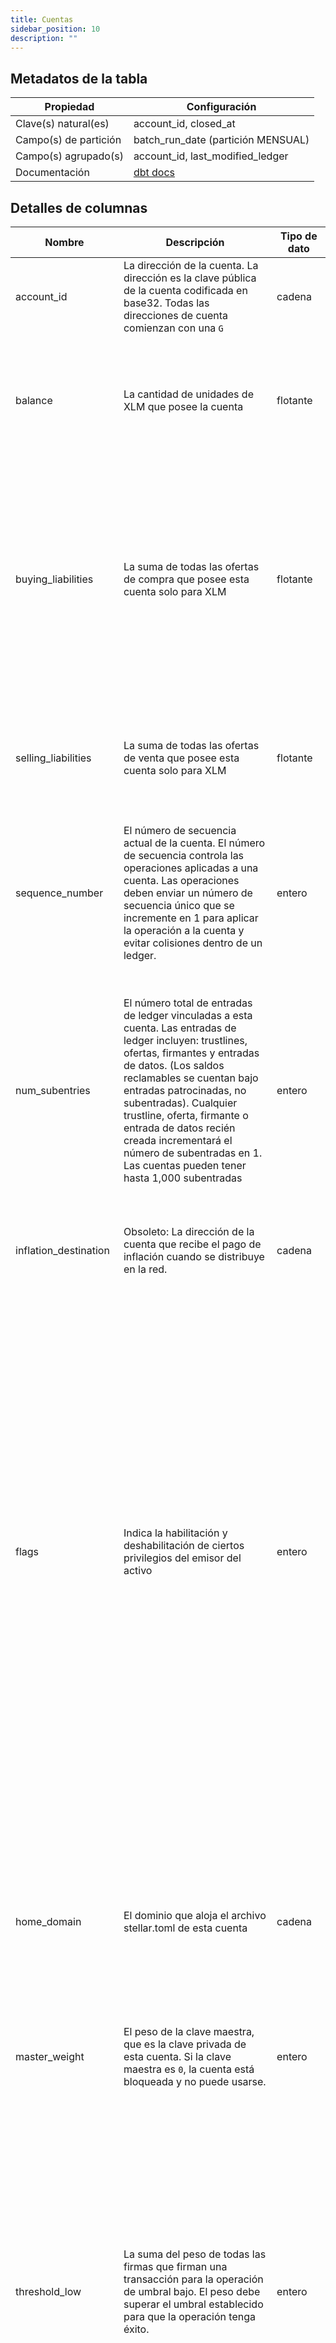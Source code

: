```yaml
---
title: Cuentas
sidebar_position: 10
description: ""
---
```


<div className="scoped-data-dictionary-table">

## Metadatos de la tabla

| Propiedad             | Configuración                                                                                           |
| --------------------- | ------------------------------------------------------------------------------------------------------- |
| Clave(s) natural(es)  | account_id, closed_at                                                                                   |
| Campo(s) de partición | batch_run_date (partición MENSUAL)                                                                      |
| Campo(s) agrupado(s)  | account_id, last_modified_ledger                                                                        |
| Documentación         | [dbt docs](http://www.stellar-dbt-docs.com/#!/source/source.stellar_dbt_public.crypto_stellar.accounts) |

## Detalles de columnas

| Nombre                | Descripción                                                                                                                                                                                                                                                                                                                                                                                              | Tipo de dato    | Valores de dominio                                                                                                                                                                                                                                                                                                                                                                                                                                                                           | ¿Requerido? | Notas                                                                                                                                                                                                                                                                                                                                                                                                                      |
| --------------------- | -------------------------------------------------------------------------------------------------------------------------------------------------------------------------------------------------------------------------------------------------------------------------------------------------------------------------------------------------------------------------------------------------------- | --------------- | -------------------------------------------------------------------------------------------------------------------------------------------------------------------------------------------------------------------------------------------------------------------------------------------------------------------------------------------------------------------------------------------------------------------------------------------------------------------------------------------- | ----------- | -------------------------------------------------------------------------------------------------------------------------------------------------------------------------------------------------------------------------------------------------------------------------------------------------------------------------------------------------------------------------------------------------------------------------- |
| account_id            | La dirección de la cuenta. La dirección es la clave pública de la cuenta codificada en base32. Todas las direcciones de cuenta comienzan con una `G`                                                                                                                                                                                                                                                     | cadena          |                                                                                                                                                                                                                                                                                                                                                                                                                                                                                              | Sí          |                                                                                                                                                                                                                                                                                                                                                                                                                            |
| balance               | La cantidad de unidades de XLM que posee la cuenta                                                                                                                                                                                                                                                                                                                                                       | flotante        |                                                                                                                                                                                                                                                                                                                                                                                                                                                                                              | Sí          | La tabla `accounts` solo informa saldos monetarios para XLM. Cualquier otra clase de activo se informa en la tabla `trust_lines`.                                                                                                                                                                                                                                                                                          |
| buying_liabilities    | La suma de todas las ofertas de compra que posee esta cuenta solo para XLM                                                                                                                                                                                                                                                                                                                               | flotante        |                                                                                                                                                                                                                                                                                                                                                                                                                                                                                              | Sí          | La tabla `accounts` solo informa saldos monetarios para XLM. Cualquier otra clase de activo se informa en la tabla `trust_lines`. Para las ofertas de compra, la cuenta debe poseer la cantidad de activo para completar la transacción                                                                                                                                                                                    |
| selling_liabilities   | La suma de todas las ofertas de venta que posee esta cuenta solo para XLM                                                                                                                                                                                                                                                                                                                                | flotante        |                                                                                                                                                                                                                                                                                                                                                                                                                                                                                              | Sí          | La tabla `accounts` solo informa saldos monetarios para XLM. Cualquier otra clase de activo se informa en la tabla `trust_lines`.                                                                                                                                                                                                                                                                                          |
| sequence_number       | El número de secuencia actual de la cuenta. El número de secuencia controla las operaciones aplicadas a una cuenta. Las operaciones deben enviar un número de secuencia único que se incremente en 1 para aplicar la operación a la cuenta y evitar colisiones dentro de un ledger.                                                                                                                      | entero          |                                                                                                                                                                                                                                                                                                                                                                                                                                                                                              | Sí          |                                                                                                                                                                                                                                                                                                                                                                                                                            |
| num_subentries        | El número total de entradas de ledger vinculadas a esta cuenta. Las entradas de ledger incluyen: trustlines, ofertas, firmantes y entradas de datos. (Los saldos reclamables se cuentan bajo entradas patrocinadas, no subentradas). Cualquier trustline, oferta, firmante o entrada de datos recién creada incrementará el número de subentradas en 1. Las cuentas pueden tener hasta 1,000 subentradas | entero          |                                                                                                                                                                                                                                                                                                                                                                                                                                                                                              | Sí          | Cada entrada en un ledger ocupa espacio, lo cual es costoso almacenar en la blockchain. Por cada entrada, se requiere que una cuenta mantenga un [saldo mínimo de XLM](https://developers.stellar.org/docs/learn/glossary#minimum-balance). La reserva se calcula con (2 + num_subentries - num_sponsoring + num_sponsored) \* 0.5XLM                                                                                      |
| inflation_destination | Obsoleto: La dirección de la cuenta que recibe el pago de inflación cuando se distribuye en la red.                                                                                                                                                                                                                                                                                                      | cadena          |                                                                                                                                                                                                                                                                                                                                                                                                                                                                                              | Sí          | La inflación fue descontinuada en 2019 por voto de los validadores.                                                                                                                                                                                                                                                                                                                                                        |
| flags                 | Indica la habilitación y deshabilitación de ciertos privilegios del emisor del activo                                                                                                                                                                                                                                                                                                                    | entero          | <ul><li>0 - Ninguno, por defecto</li><li>1 - Autenticación requerida (todas las trustlines por defecto no son confiables y requieren confianza manual)</li><li>2 - Autenticación revocable (permite revocar trustlines si la cuenta ya no confía en el activo)</li><li>4 - Autenticación inmutable (todas las flags de autenticación son de solo lectura cuando están activadas)</li><li>8 - Autenticación de recuperación habilitada (el activo puede ser recuperado del usuario)</li></ul> | Sí          | Las flags se establecen en las cuentas emisoras para un activo. Cuando las cuentas de usuario confían en un activo, las flags aplicadas al activo se originan en esta cuenta                                                                                                                                                                                                                                               |
| home_domain           | El dominio que aloja el archivo stellar.toml de esta cuenta                                                                                                                                                                                                                                                                                                                                              | cadena          |                                                                                                                                                                                                                                                                                                                                                                                                                                                                                              | Sí          | Solo aplica a cuentas emisoras de activos. El archivo stellar.toml contiene metadatos sobre el emisor del activo que ayudan a identificar quién es el emisor e infunden confianza en el activo                                                                                                                                                                                                                             |
| master_weight         | El peso de la clave maestra, que es la clave privada de esta cuenta. Si la clave maestra es `0`, la cuenta está bloqueada y no puede usarse.                                                                                                                                                                                                                                                             | entero          | Enteros del 1 al 255                                                                                                                                                                                                                                                                                                                                                                                                                                                                         | Sí          |                                                                                                                                                                                                                                                                                                                                                                                                                            |
| threshold_low         | La suma del peso de todas las firmas que firman una transacción para la operación de umbral bajo. El peso debe superar el umbral establecido para que la operación tenga éxito.                                                                                                                                                                                                                          | entero          |                                                                                                                                                                                                                                                                                                                                                                                                                                                                                              | Sí          | Cada operación corresponde a una categoría de umbral específica: bajo, medio o alto. Los umbrales definen el nivel de privilegios que una operación necesita para tener éxito (esto es una medida de seguridad) Seguridad baja: Permitir confianza, establecer flags de trust line, incrementar secuencia y reclamar saldo reclamable Seguridad media: Todo lo demás Seguridad alta: Fusión de cuenta, establecer opciones |
| threshold_medium      | La suma del peso de todas las firmas que firman una transacción para la operación de umbral medio. El peso debe superar el umbral establecido para que la operación tenga éxito.                                                                                                                                                                                                                         | entero          |                                                                                                                                                                                                                                                                                                                                                                                                                                                                                              | Sí          | Cada operación corresponde a una categoría de umbral específica: bajo, medio o alto. Los umbrales definen el nivel de privilegios que una operación necesita para tener éxito (esto es una medida de seguridad) Seguridad baja: Permitir confianza, establecer flags de trust line, incrementar secuencia y reclamar saldo reclamable Seguridad media: Todo lo demás Seguridad alta: Fusión de cuenta, establecer opciones |
| threshold_high        | La suma del peso de todas las firmas que firman una transacción para la operación de umbral alto. El peso debe superar el umbral establecido para que la operación tenga éxito.                                                                                                                                                                                                                          | entero          |                                                                                                                                                                                                                                                                                                                                                                                                                                                                                              | Sí          | Cada operación corresponde a una categoría de umbral específica: bajo, medio o alto. Los umbrales definen el nivel de privilegios que una operación necesita para tener éxito (esto es una medida de seguridad) Seguridad baja: Permitir confianza, establecer flags de trust line, incrementar secuencia y reclamar saldo reclamable Seguridad media: Todo lo demás Seguridad alta: Fusión de cuenta, establecer opciones |
| last_modified_ledger  | El número de secuencia del ledger cuando la entrada del ledger (este firmante único para la cuenta) fue modificada. Las eliminaciones no cuentan como una modificación y reportarán el número de secuencia de modificación previo                                                                                                                                                                        | entero          |                                                                                                                                                                                                                                                                                                                                                                                                                                                                                              | Sí          | Si una cuenta actualiza el peso de un firmante en la secuencia 1234 y luego decide eliminar al firmante en 2345, el registro eliminado todavía tendrá una secuencia modificada de 1234.                                                                                                                                                                                                                                    |
| ledger_entry_change   | Código que describe el tipo de cambio aplicado a la entrada del ledger.                                                                                                                                                                                                                                                                                                                                  | entero          | <ul><li>0 - Entrada de ledger creada</li><li>1 - Entrada de ledger actualizada</li><li>2 - Entrada de ledger eliminada</li><li>3 - Estado de entrada de ledger (valor de la entrada)</li></ul>                                                                                                                                                                                                                                                                                               | Sí          | Los tipos válidos de cambio de entrada son 0, 1 y 2 para entradas de ledger de tipo `accounts`                                                                                                                                                                                                                                                                                                                             |
| deleted               | Indica si la entrada del ledger (ID de la cuenta) ha sido eliminada o no. Una vez que una entrada es eliminada, no se puede recuperar.                                                                                                                                                                                                                                                                   | booleano        |                                                                                                                                                                                                                                                                                                                                                                                                                                                                                              | Sí          |                                                                                                                                                                                                                                                                                                                                                                                                                            |
| closed_at             | Marca de tiempo en UTC cuando este ledger se cerró y confirmó en la red. Se espera que los ledgers se cierren aproximadamente cada 5 segundos                                                                                                                                                                                                                                                            | marca de tiempo |                                                                                                                                                                                                                                                                                                                                                                                                                                                                                              | Sí          |                                                                                                                                                                                                                                                                                                                                                                                                                            |
| ledger_sequence       | El número de secuencia de este ledger. Representa el orden del ledger dentro de la blockchain de Stellar. Cada ledger tiene un número de secuencia único que se incrementa con cada nuevo ledger, asegurando que los ledgers se procesen en el orden correcto.                                                                                                                                           | entero          |                                                                                                                                                                                                                                                                                                                                                                                                                                                                                              | Sí          |                                                                                                                                                                                                                                                                                                                                                                                                                            |
| batch_id              | Representación en cadena del ID de ejecución para un DAG dado en Airflow. Tiene la forma `scheduled__<batch_end_date>-<dag_alias>`. Los batch IDs son únicos para el batch y ayudan con el monitoreo y la capacidad de reejecución                                                                                                                                                                       | cadena          |                                                                                                                                                                                                                                                                                                                                                                                                                                                                                              | Sí          |                                                                                                                                                                                                                                                                                                                                                                                                                            |
| batch_run_date        | La fecha de inicio para el intervalo del batch. Cuando se combina con la fecha en batch_id, representa el intervalo de ledgers procesados. La fecha de ejecución del batch puede considerarse como un proxy de closed_at para un ledger.                                                                                                                                                                 | fecha y hora    |                                                                                                                                                                                                                                                                                                                                                                                                                                                                                              | Sí          | La tabla está particionada por batch_run_date. Se recomienda siempre incluir batch_run_date en el filtro si es posible para ayudar a reducir el costo de la consulta.                                                                                                                                                                                                                                                      |
| batch_insert_ts       | La marca de tiempo en UTC cuando un lote de registros fue insertado en la base de datos. Este campo puede ayudar a identificar si un batch se ejecutó en tiempo real o como parte de una reposición                                                                                                                                                                                                      | marca de tiempo |                                                                                                                                                                                                                                                                                                                                                                                                                                                                                              | Sí          |                                                                                                                                                                                                                                                                                                                                                                                                                            |
| sponsor               | La dirección de la cuenta del patrocinador que está pagando las reservas para esta cuenta.                                                                                                                                                                                                                                                                                                               | cadena          |                                                                                                                                                                                                                                                                                                                                                                                                                                                                                              | No          |                                                                                                                                                                                                                                                                                                                                                                                                                            |
| num_sponsored         | El número de reservas patrocinadas para esta cuenta (es decir, otra cuenta está pagando el saldo mínimo). Las entradas patrocinadas no incurren en ningún requisito de reserva para la cuenta propietaria de la entrada.                                                                                                                                                                                 | entero          |                                                                                                                                                                                                                                                                                                                                                                                                                                                                                              | No          | Por defecto es 0 Las cuentas, ofertas, trustlines, datos y firmantes pueden estar opcionalmente patrocinados. Los saldos reclamables deben ser patrocinados. Consulta más información sobre patrocinio [aquí](https://developers.stellar.org/docs/learn/encyclopedia/transactions-specialized/sponsored-reserves).                                                                                                         |
| num_sponsoring        | El número de reservas patrocinadas por esta cuenta. Las entradas patrocinadas por esta cuenta incurren en un requerimiento de reserva.                                                                                                                                                                                                                                                                   | entero          |                                                                                                                                                                                                                                                                                                                                                                                                                                                                                              | No          | Por defecto es 0 Las cuentas, ofertas, trustlines, datos y firmantes pueden estar opcionalmente patrocinados. Los saldos reclamables deben ser patrocinados. Consulta más información sobre patrocinio [aquí](https://developers.stellar.org/docs/learn/encyclopedia/transactions-specialized/sponsored-reserves).                                                                                                         |
| sequence_ledger       | El número de ledger de 32 bits sin signo de la antigüedad del número de secuencia                                                                                                                                                                                                                                                                                                                        | entero          |                                                                                                                                                                                                                                                                                                                                                                                                                                                                                              | No          | Refleja la última vez que una cuenta tocó su número de secuencia. Ten en cuenta que incluso si la operación de Incrementar Secuencia no tiene efecto, por ejemplo no incrementa el número de secuencia, aún cuenta como un "toque"                                                                                                                                                                                         |
| sequence_time         | La marca de tiempo UNIX de la antigüedad del número de secuencia                                                                                                                                                                                                                                                                                                                                         | marca de tiempo |                                                                                                                                                                                                                                                                                                                                                                                                                                                                                              | No          | Refleja la última vez que una cuenta tocó su número de secuencia. Ten en cuenta que incluso si la operación de Incrementar Secuencia no tiene efecto, por ejemplo no incrementa el número de secuencia, aún cuenta como un "toque"                                                                                                                                                                                         |

</div>
